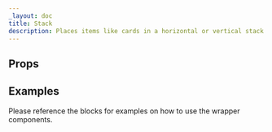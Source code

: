```yaml
---
_layout: doc
title: Stack
description: Places items like cards in a horizontal or vertical stack
---
```



## Props

<Props />

## Examples

Please reference the blocks for examples on how to use the wrapper components.

